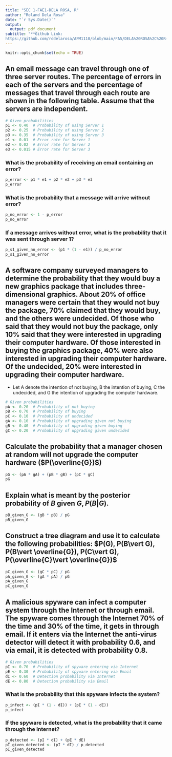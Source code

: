 ---
title: "SEC 1-FAE1-DELA ROSA, R"
author: "Roland Dela Rosa"
date: "`r Sys.Date()`"
output:
  output: pdf_document
subtitle: "**Github Link: 
https://github.com/rddelarosa/APM1110/blob/main/FA5/DELA%20ROSA%2C%20R-FA5.Rmd**"
---

```{r setup, include=FALSE}
knitr::opts_chunk$set(echo = TRUE)
```

## An email message can travel through one of three server routes. The percentage of errors in each of the servers and the percentage of messages that travel through each route are shown in the following table. Assume that the servers are independent.

```{r}
# Given probabilities
p1 <- 0.40  # Probability of using Server 1
p2 <- 0.25  # Probability of using Server 2
p3 <- 0.35  # Probability of using Server 3
e1 <- 0.01  # Error rate for Server 1
e2 <- 0.02  # Error rate for Server 2
e3 <- 0.015 # Error rate for Server 3

```
### What is the probability of receiving an email containing an error?
```{r}
p_error <- p1 * e1 + p2 * e2 + p3 * e3
p_error
```

### What is the probability that a message will arrive without error?

```{r}
p_no_error <- 1 - p_error
p_no_error
```

### If a message arrives without error, what is the probability that it was sent through server 1?

```{r}
p_s1_given_no_error <- (p1 * (1 - e1)) / p_no_error
p_s1_given_no_error
```

## A software company surveyed managers to determine the probability that they would buy a new graphics package that includes three-dimensional graphics. About 20% of office managers were certain that they would not buy the package, 70% claimed that they would buy, and the others were undecided. Of those who said that they would not buy the package, only 10% said that they were interested in upgrading their computer hardware. Of those interested in buying the graphics package, 40% were also interested in upgrading their computer hardware. Of the undecided, 20% were interested in upgrading their computer hardware.

-   Let A denote the intention of not buying, B the intention of buying, C the undecided, and G the intention of upgrading the computer hardware.


```{r}
# Given probabilities
pA <- 0.20  # Probability of not buying
pB <- 0.70  # Probability of buying
pC <- 0.10  # Probability of undecided
gA <- 0.10  # Probability of upgrading given not buying
gB <- 0.40  # Probability of upgrading given buying
gC <- 0.20  # Probability of upgrading given undecided
```

## Calculate the probability that a manager chosen at random will not upgrade the computer hardware ($P(\overline{G})$)

```{r}
pG <- (pA * gA) + (pB * gB) + (pC * gC)
pG
```

## Explain what is meant by the posterior probability of $B$ given $G, P(B\vert G)$.
```{r}
pB_given_G <- (gB * pB) / pG
pB_given_G
```

## Construct a tree diagram and use it to calculate the following probabilities: $P(G), P(B\vert G), P(B\vert \overline{G}), P(C\vert G), P(\overline{C}\vert \overline{G})$
```{r}
pC_given_G <- (gC * pC) / pG
pA_given_G <- (gA * pA) / pG
pA_given_G
pC_given_G
```

## A malicious spyware can infect a computer system through the Internet or through email. The spyware comes through the Internet 70% of the time and 30% of the time, it gets in through email. If it enters via the Internet the anti-virus detector will detect it with probability 0.6, and via email, it is detected with probability 0.8.

```{r}
# Given probabilities
pI <- 0.70  # Probability of spyware entering via Internet
pE <- 0.30  # Probability of spyware entering via Email
dI <- 0.60  # Detection probability via Internet
dE <- 0.80  # Detection probability via Email
```


### What is the probability that this spyware infects the system?
```{r}
p_infect <- (pI * (1 - dI)) + (pE * (1 - dE))
p_infect
```

### If the spyware is detected, what is the probability that it came through the Internet?
```{r}
p_detected <- (pI * dI) + (pE * dE)
pI_given_detected <- (pI * dI) / p_detected
pI_given_detected
```